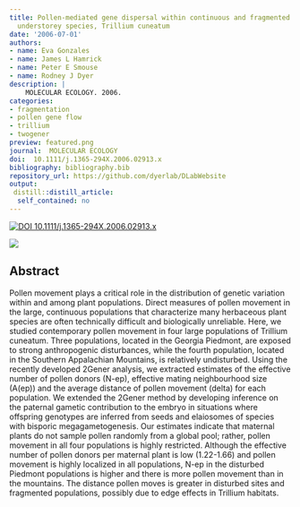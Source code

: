 ```yaml
---
title: Pollen-mediated gene dispersal within continuous and fragmented populations of a forest
  understorey species, Trillium cuneatum
date: '2006-07-01'
authors:
- name: Eva Gonzales
- name: James L Hamrick
- name: Peter E Smouse
- name: Rodney J Dyer
description: |
    MOLECULAR ECOLOGY. 2006.  
categories: 
- fragmentation
- pollen gene flow
- trillium
- twogener
preview: featured.png
journal:  MOLECULAR ECOLOGY
doi:  10.1111/j.1365-294X.2006.02913.x
bibliography: bibliography.bib
repository_url: https://github.com/dyerlab/DLabWebsite
output:
 distill::distill_article:
  self_contained: no
---
```


 [![ DOI 10.1111/j.1365-294X.2006.02913.x](http://img.shields.io/badge/DOI-474747.svg)](https://doi.org/10.1111/j.1365-294X.2006.02913.x)

![]( featured.png )

## Abstract

Pollen movement plays a critical role in the distribution of genetic variation within and among plant populations. Direct measures of pollen movement in the large, continuous populations that characterize many herbaceous plant species are often technically difficult and biologically unreliable. Here, we studied contemporary pollen movement in four large populations of Trillium cuneatum. Three populations, located in the Georgia Piedmont, are exposed to strong anthropogenic disturbances, while the fourth population, located in the Southern Appalachian Mountains, is relatively undisturbed. Using the recently developed 2Gener analysis, we extracted estimates of the effective number of pollen donors (N-ep), effective mating neighbourhood size (A(ep)) and the average distance of pollen movement (delta) for each population. We extended the 2Gener method by developing inference on the paternal gametic contribution to the embryo in situations where offspring genotypes are inferred from seeds and elaiosomes of species with bisporic megagametogenesis. Our estimates indicate that maternal plants do not sample pollen randomly from a global pool; rather, pollen movement in all four populations is highly restricted. Although the effective number of pollen donors per maternal plant is low (1.22-1.66) and pollen movement is highly localized in all populations, N-ep in the disturbed Piedmont populations is higher and there is more pollen movement than in the mountains. The distance pollen moves is greater in disturbed sites and fragmented populations, possibly due to edge effects in Trillium habitats.
